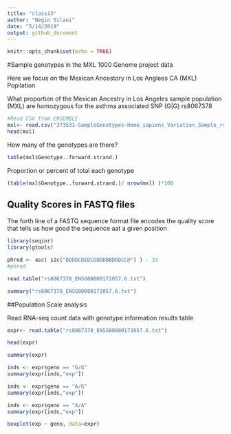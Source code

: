 ```yaml
---
title: "class13"
author: "Negin Silani"
date: "5/14/2019"
output: github_document
---
```


```r
knitr::opts_chunk$set(echo = TRUE)
```

#Sample genotypes in the MXL 1000 Genome project data

Here we focus on the Mexican Ancestory in Los Anglees CA (MXL) Popilation 

What proportion of the Mexican Ancestry in Los Angeles sample population (MXL)
are homozygous for the asthma associated SNP (G|G) rs8067378

```r
#Read CSV from ENSEMBLE
mxl<- read.csv("373531-SampleGenotypes-Homo_sapiens_Variation_Sample_rs8067378 (1).csv")
head(mxl)
```

How many of the genotypes are there?
```r
table(mxl$Genotype..forward.strand.)
```

Proportion or percent of total each genotype

```r
(table(mxl$Genotype..forward.strand.)/ nrow(mxl) )*100
```

## Quality Scores in FASTQ files

The forth line of a FASTQ sequence format file encodes the quality score that tells us how good the sequence aat a given position 

```r
library(seqinr)
library(gtools)

phred <- asc( s2c("DDDDCDEDCDDDDBBDDDCC@") ) - 33
#phred
```


```r
read.table("rs8067378_ENSG00000172057.6.txt")
```

```r
summary("rs8067378_ENSG00000172057.6.txt")
```

##Population Scale analysis

Read RNA-seq count data with genotype information results table

```r
expr<- read.table("rs8067378_ENSG00000172057.6.txt")

head(expr)
```

```r
summary(expr)
```

```r
inds <- expr$geno == "G/G"
summary(expr[inds,"exp"])
```

```r
inds <- expr$geno == "A/G"
summary(expr[inds,"exp"])
```

```r
inds <- expr$geno == "A/A"
summary(expr[inds,"exp"])
```


```r
boxplot(exp ~ geno, data=expr)
```


